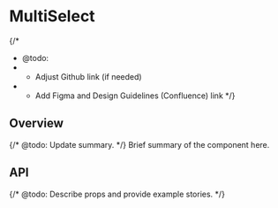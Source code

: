 
<Meta of={MultiSelectStories} />

# MultiSelect

{/*
  * @todo:
  * - Adjust Github link (if needed)
  * - Add Figma and Design Guidelines (Confluence) link
  */}
<ResourceLinks
  sourceCode="https://github.com/cultureamp/kaizen-design-system/tree/main/packages/components/src/MultiSelect"
  figma=""
  designGuidelines=""
  className="!mb-8"
/>

<KaioNotification />

<Installation
  installCommand="yarn add @kaizen/components"
  importStatement='import { MultiSelect } from "@kaizen/components"'
/>

## Overview

{/* @todo: Update summary. */}
Brief summary of the component here.

<Canvas of={MultiSelectStories.Playground} />
<Controls of={MultiSelectStories.Playground} />

## API

{/* @todo: Describe props and provide example stories. */}
<DocsStory of={MultiSelectStories.Reversed} />
